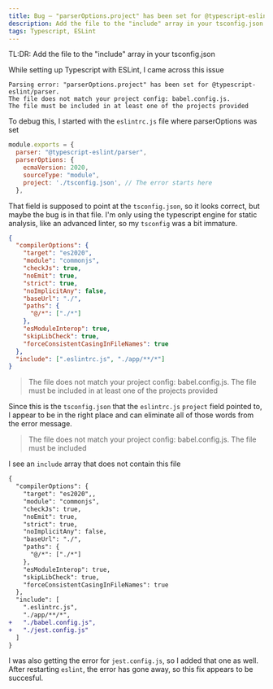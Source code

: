 ```yaml
---
title: Bug – "parserOptions.project" has been set for @typescript-eslint/parser.
description: Add the file to the "include" array in your tsconfig.json
tags: Typescript, ESLint
---
```


TL:DR: Add the file to the "include" array in your tsconfig.json

While setting up Typescript with ESLint, I came across this issue

```
Parsing error: "parserOptions.project" has been set for @typescript-eslint/parser.
The file does not match your project config: babel.config.js.
The file must be included in at least one of the projects provided
```

To debug this, I started with the `eslintrc.js` file where parserOptions was set

```js
module.exports = {
  parser: "@typescript-eslint/parser",
  parserOptions: {
    ecmaVersion: 2020,
    sourceType: "module",
    project: './tsconfig.json', // The error starts here
  },
```

That field is supposed to point at the `tsconfig.json`, so it looks correct, but maybe the bug is in that file. I'm only using the typescript engine for static analysis, like an advanced linter, so my `tsconfig` was a bit immature.

```json
{
  "compilerOptions": {
    "target": "es2020",
    "module": "commonjs",
    "checkJs": true,
    "noEmit": true,
    "strict": true,
    "noImplicitAny": false,
    "baseUrl": "./",
    "paths": {
      "@/*": ["./*"]
    },
    "esModuleInterop": true,
    "skipLibCheck": true,
    "forceConsistentCasingInFileNames": true
  },
  "include": [".eslintrc.js", "./app/**/*"]
}
```

> The file does not match your project config: babel.config.js.
> The file must be included in at least one of the projects provided

Since this is the `tsconfig.json` that the `eslintrc.js` `project` field pointed to, I appear to be in the right place and can eliminate all of those words from the error message.

> The file does not match your project config: babel.config.js.
> The file must be included

I see an `include` array that does not contain this file

```diff
{
  "compilerOptions": {
    "target": "es2020",,
    "module": "commonjs",
    "checkJs": true,
    "noEmit": true,
    "strict": true,
    "noImplicitAny": false,
    "baseUrl": "./",
    "paths": {
      "@/*": ["./*"]
    },
    "esModuleInterop": true,
    "skipLibCheck": true,
    "forceConsistentCasingInFileNames": true
  },
  "include": [
    ".eslintrc.js",
    "./app/**/*",
+   "./babel.config.js",
+   "./jest.config.js"
  ]
}
```

I was also getting the error for `jest.config.js`, so I added that one as well. After restarting `eslint`, the error has gone away, so this fix appears to be succesful.
